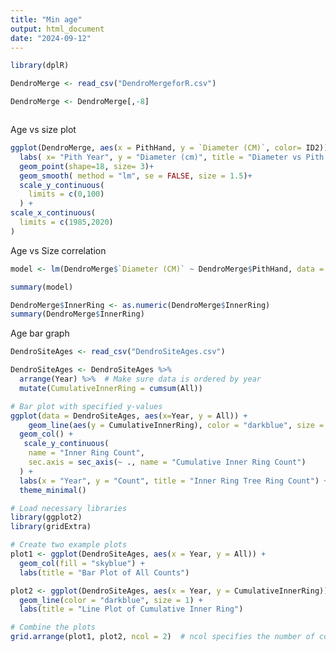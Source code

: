 ```yaml
---
title: "Min age"
output: html_document
date: "2024-09-12"
---
```

```r
library(dplR)
```


```r
DendroMerge <- read_csv("DendroMergeforR.csv")

DendroMerge <- DendroMerge[,-8]



```




Age vs size plot
```r
ggplot(DendroMerge, aes(x = PithHand, y = `Diameter (CM)`, color= ID2)) +
  labs( x= "Pith Year", y = "Diameter (cm)", title = "Diameter vs Pith Date") +
  geom_point(shape=18, size= 3)+
  geom_smooth( method = "lm", se = FALSE, size = 1.5)+
  scale_y_continuous(
    limits = c(0,100)
  ) +
scale_x_continuous(
  limits = c(1985,2020)
)
```


Age vs Size correlation
```r
model <- lm(DendroMerge$`Diameter (CM)` ~ DendroMerge$PithHand, data = DendroMerge)

summary(model)


```


```r
DendroMerge$InnerRing <- as.numeric(DendroMerge$InnerRing)
summary(DendroMerge$InnerRing)
```

Age bar graph


```r
DendroSiteAges <- read_csv("DendroSiteAges.csv")

DendroSiteAges <- DendroSiteAges %>%
  arrange(Year) %>%  # Make sure data is ordered by year
  mutate(CumulativeInnerRing = cumsum(All))

# Bar plot with specified y-values
ggplot(data = DendroSiteAges, aes(x=Year, y = All)) +
    geom_line(aes(y = CumulativeInnerRing), color = "darkblue", size = 1) +  # Cumulative line
  geom_col() +
   scale_y_continuous(
    name = "Inner Ring Count",                                               # Primary y-axis label
    sec.axis = sec_axis(~ ., name = "Cumulative Inner Ring Count")          # Secondary y-axis label
  ) +
  labs(x = "Year", y = "Count", title = "Inner Ring Tree Ring Count") +
  theme_minimal()


```

```r
# Load necessary libraries
library(ggplot2)
library(gridExtra)

# Create two example plots
plot1 <- ggplot(DendroSiteAges, aes(x = Year, y = All)) + 
  geom_col(fill = "skyblue") +
  labs(title = "Bar Plot of All Counts")

plot2 <- ggplot(DendroSiteAges, aes(x = Year, y = CumulativeInnerRing)) + 
  geom_line(color = "darkblue", size = 1) +
  labs(title = "Line Plot of Cumulative Inner Ring")

# Combine the plots
grid.arrange(plot1, plot2, ncol = 2)  # ncol specifies the number of columns

```






